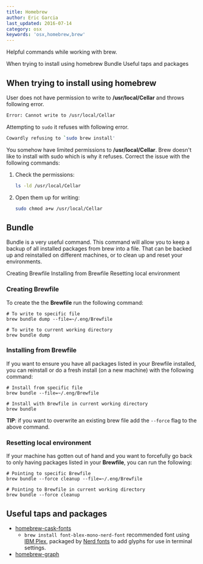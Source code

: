 ```yaml
---
title: Homebrew
author: Eric Garcia
last_updated: 2016-07-14
category: osx
keywords: 'osx,homebrew,brew'
---
```


<PageDescription>

Helpful commands while working with brew.

</PageDescription>

<AnchorLinks>
  <AnchorLink>When trying to install using homebrew</AnchorLink>
  <AnchorLink>Bundle</AnchorLink>
  <AnchorLink>Useful taps and packages</AnchorLink>
</AnchorLinks>

## When trying to install using homebrew

User does not have permission to write to **/usr/local/Cellar** and throws following error.

```bash
Error: Cannot write to /usr/local/Cellar
```

Attempting to `sudo` it refuses with following error.

```bash
Cowardly refusing to `sudo brew install'
```

You somehow have limited permissions to **/usr/local/Cellar**. Brew doesn't like to install with sudo which is why it refuses. Correct the issue with the following commands:

1. Check the permissions:

   ```bash
   ls -ld /usr/local/Cellar
   ```

2. Open them up for writing:

   ```bash
   sudo chmod a+w /usr/local/Cellar
   ```

## Bundle

Bundle is a very useful command. This command will allow you to keep a backup of all installed packages from brew into a file. That can be backed up and reinstalled on different machines, or to clean up and reset your environments.

<AnchorLinks small>
  <AnchorLink>Creating Brewfile</AnchorLink>
  <AnchorLink>Installing from Brewfile</AnchorLink>
  <AnchorLink>Resetting local environment</AnchorLink>
</AnchorLinks>

### Creating Brewfile

To create the the **Brewfile** run the following command:

```shell
# To write to specific file
brew bundle dump --file=~/.eng/Brewfile

# To write to current working directory
brew bundle dump
```

### Installing from Brewfile

If you want to ensure you have all packages listed in your Brewfile installed, you can reinstall or do a fresh install (on a new machine) with the following command:

```shell
# Install from specific file
brew bundle --file=~/.eng/Brewfile

# Install with Brewfile in current working directory
brew bundle
```

<InlineNotification>

**TIP**: if you want to overwrite an existing brew file add the `--force` flag to the above command.

</InlineNotification>

### Resetting local environment

If your machine has gotten out of hand and you want to forcefully go back to only having packages listed in your **Brewfile**, you can run the following:

```shell
# Pointing to specific Brewfile
brew bundle --force cleanup --file=~/.eng/Brewfile

# Pointing to Brewfile in current working directory
brew bundle --force cleanup
```

## Useful taps and packages

- [homebrew-cask-fonts](https://github.com/Homebrew/homebrew-cask-fonts)
  - `brew install font-blex-mono-nerd-font` recommended font using [IBM Plex](https://www.ibm.com/plex/), packaged by [Nerd fonts](https://github.com/ryanoasis/nerd-fonts) to add glyphs for use in terminal settings.
- [homebrew-graph](https://github.com/martido/homebrew-graph)
